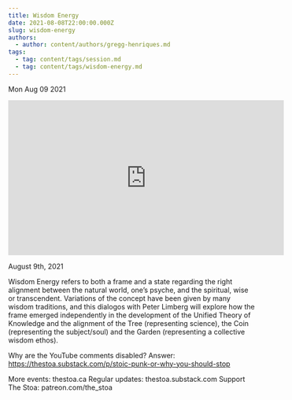 ```yaml
---
title: Wisdom Energy
date: 2021-08-08T22:00:00.000Z
slug: wisdom-energy
authors:
  - author: content/authors/gregg-henriques.md
tags:
  - tag: content/tags/session.md
  - tag: content/tags/wisdom-energy.md
---
```






Mon Aug 09 2021

<iframe width="560" height="315" src="https://www.youtube.com/embed/TeM1IL_AGJY" title="Wisdom Energy w/ Gregg Henriques" frameborder="0" allow="accelerometer; autoplay; clipboard-write; encrypted-media; gyroscope; picture-in-picture" allowfullscreen ></iframe>

August 9th, 2021

Wisdom Energy refers to both a frame and a state regarding the right alignment between the natural world, one’s psyche, and the spiritual, wise or transcendent. Variations of the concept have been given by many wisdom traditions, and this dialogos with Peter Limberg will explore how the frame emerged independently in the development of the Unified Theory of Knowledge and the alignment of the Tree (representing science), the Coin (representing the subject/soul) and the Garden (representing a collective wisdom ethos).

Why are the YouTube comments disabled? Answer: https://thestoa.substack.com/p/stoic-punk-or-why-you-should-stop

More events: thestoa.ca
Regular updates: thestoa.substack.com
Support The Stoa: patreon.com/the_stoa


